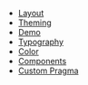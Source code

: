 
- [Layout](/layout)
- [Theming](/theming)
- [Demo](/demo)
- [Typography](/typography)
- [Color](/color)
- [Components](/components)
- [Custom Pragma](/custom-pragma)
